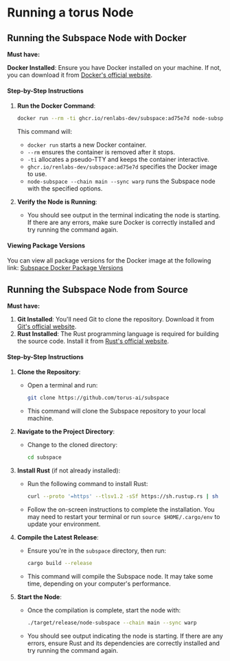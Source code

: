# Running a torus Node

## Running the Subspace Node with Docker

**Must have:**

**Docker Installed**: Ensure you have Docker installed on your machine. If not, you can download it from [Docker's official website](https://www.docker.com/products/docker-desktop).

#### Step-by-Step Instructions

1. **Run the Docker Command**:
   ```sh
   docker run --rm -ti ghcr.io/renlabs-dev/subspace:ad75e7d node-subspace --chain main --sync warp
   ```
   This command will:
   - `docker run` starts a new Docker container.
   - `--rm` ensures the container is removed after it stops.
   - `-ti` allocates a pseudo-TTY and keeps the container interactive.
   - `ghcr.io/renlabs-dev/subspace:ad75e7d` specifies the Docker image to use.
   - `node-subspace --chain main --sync warp` runs the Subspace node with the specified options.

2. **Verify the Node is Running**:
   - You should see output in the terminal indicating the node is starting. If there are any errors, make sure Docker is correctly installed and try running the command again.

#### Viewing Package Versions

You can view all package versions for the Docker image at the following link:
[Subspace Docker Package Versions](https://github.com/renlabs-dev/subspace-network/pkgs/container/subspace/229541186?tag=ad75e7d)

## Running the Subspace Node from Source

**Must have:**

1. **Git Installed**: You'll need Git to clone the repository. Download it from [Git's official website](https://git-scm.com/).
2. **Rust Installed**: The Rust programming language is required for building the source code. Install it from [Rust's official website](https://www.rust-lang.org/).

#### Step-by-Step Instructions

1. **Clone the Repository**:
   - Open a terminal and run:
     ```sh
     git clone https://github.com/torus-ai/subspace
     ```
   - This command will clone the Subspace repository to your local machine.

2. **Navigate to the Project Directory**:
   - Change to the cloned directory:
     ```sh
     cd subspace
     ```

3. **Install Rust** (if not already installed):
   - Run the following command to install Rust:
     ```sh
     curl --proto '=https' --tlsv1.2 -sSf https://sh.rustup.rs | sh
     ```
   - Follow the on-screen instructions to complete the installation. You may need to restart your terminal or run `source $HOME/.cargo/env` to update your environment.

4. **Compile the Latest Release**:
   - Ensure you're in the `subspace` directory, then run:
     ```sh
     cargo build --release
     ```
   - This command will compile the Subspace node. It may take some time, depending on your computer's performance.

5. **Start the Node**:
   - Once the compilation is complete, start the node with:
     ```sh
     ./target/release/node-subspace --chain main --sync warp
     ```
   - You should see output indicating the node is starting. If there are any errors, ensure Rust and its dependencies are correctly installed and try running the command again.
